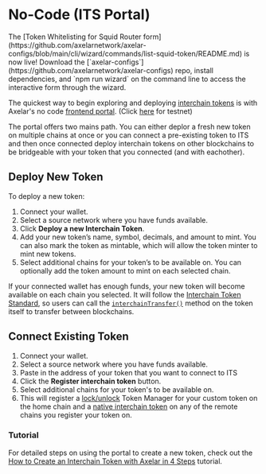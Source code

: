 # No-Code (ITS Portal)

<Callout emoji="⭐">
  The [Token Whitelisting for Squid Router
  form](https://github.com/axelarnetwork/axelar-configs/blob/main/cli/wizard/commands/list-squid-token/README.md) is now live! Download
  the [`axelar-configs`](https://github.com/axelarnetwork/axelar-configs) repo, install dependencies, and `npm run wizard` on the command line to
  access the interactive form through the wizard.
</Callout>


The quickest way to begin exploring and deploying [interchain tokens](/dev/send-tokens/interchain-tokens/quick-start/programmatic/#interchain-token) is with Axelar's no code [frontend portal](https://interchain.axelar.dev/). (Click [here](https://testnet.interchain.axelar.dev/) for testnet)


The portal offers two mains path. You can either deplor a fresh new token on multiple chains at once or you can connect a pre-existing token to ITS and then once connected deploy interchain tokens on other blockchains to be bridgeable with your token that you connected (and with eachother).

## Deploy New Token

To deploy a new token:

1. Connect your wallet.
1. Select a source network where you have funds available.
1. Click **Deploy a new Interchain Token**.
1. Add your new token’s name, symbol, decimals, and amount to mint. You can also mark the token as mintable, which will allow the token minter to mint new tokens.  
1. Select additional chains for your token’s to be available on. You can optionally add the token amount to mint on each selected chain.

If your connected wallet has enough funds, your new token will become available on each chain you selected. It will follow the [Interchain Token Standard](https://github.com/axelarnetwork/interchain-token-service/blob/main/contracts/interfaces/IInterchainTokenStandard.sol), so users can call the [`interchainTransfer()`](https://github.com/axelarnetwork/interchain-token-service/blob/9223108211b977d9138fdd67d5b4a641fc35c18c/contracts/interfaces/IInterchainTokenService.sol#L210) method on the token itself to transfer between blockchains.

## Connect Existing Token

1. Connect your wallet.
1. Select a source network where you have funds available. 
1. Paste in the address of your token that you want to connect to ITS
1. Click the **Register interchain token** button.
1. Select additional chains for your token's to be available on.
1. This will register a [lock/unlock](https://github.com/axelarnetwork/interchain-token-service/blob/main/contracts/interfaces/ITokenManagerType.sol#L13) Token Manager for your custom token on the home chain and a [native interchain token](https://github.com/axelarnetwork/interchain-token-service/blob/7df851d8a4ec4df819961d704bf3067ee8d37521/contracts/interfaces/ITokenManagerType.sol#L11) on any of the remote chains you register your token on.

### Tutorial

For detailed steps on using the portal to create a new token, check out the [How to Create an Interchain Token with Axelar in 4 Steps](https://axelar.network/blog/how-to-create-an-interchain-token-with-axelar-in-4-steps) tutorial.
